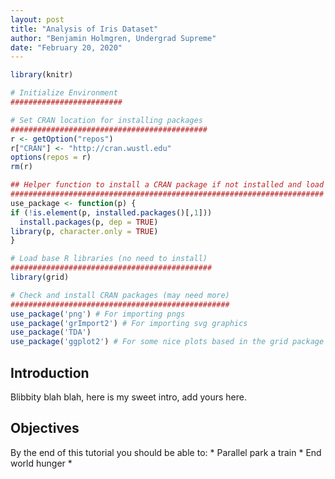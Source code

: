 ```yaml
---
layout: post
title: "Analysis of Iris Dataset"
author: "Benjamin Holmgren, Undergrad Supreme"
date: "February 20, 2020"
---
```


```r
library(knitr)
```

```r
# Initialize Environment
#########################

# Set CRAN location for installing packages
############################################
r <- getOption("repos")
r["CRAN"] <- "http://cran.wustl.edu"
options(repos = r)
rm(r)

## Helper function to install a CRAN package if not installed and load
######################################################################
use_package <- function(p) {
if (!is.element(p, installed.packages()[,1]))
  install.packages(p, dep = TRUE)
library(p, character.only = TRUE)
}

# Load base R libraries (no need to install)
#############################################
library(grid)

# Check and install CRAN packages (may need more)
#################################################
use_package('png') # For importing pngs
use_package('grImport2') # For importing svg graphics
use_package('TDA')
use_package('ggplot2') # For some nice plots based in the grid package
```

## Introduction

Blibbity blah blah, here is my sweet intro, add yours here.


## Objectives

By the end of this tutorial you should be able to:
* Parallel park a train
* End world hunger
* 




